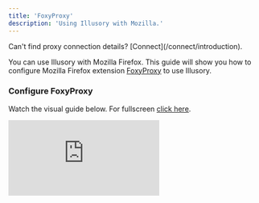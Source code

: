 ```yaml
---
title: 'FoxyProxy'
description: 'Using Illusory with Mozilla.'
---
```


<Warning>
    Can't find proxy connection details? [Connect](/connect/introduction).
</Warning>

You can use Illusory with Mozilla Firefox. This guide will show you how to configure Mozilla Firefox extension [FoxyProxy](https://addons.mozilla.org/en-US/firefox/addon/foxyproxy-standard/) to use Illusory.

### Configure FoxyProxy

Watch the visual guide below. For fullscreen [click here](https://app.arcade.software/share/jMLjWHw3Hw3KaBYCz7yk).

<div style={{
  position: 'relative',
  paddingBottom: 'calc(66% + 41px)',
  height: '0'
  }}>
<iframe
  src="https://demo.arcade.software/jMLjWHw3Hw3KaBYCz7yk?embed"
  title="Congifure FoxyProxy"
  frameborder="0"
  loading="lazy"
  allowfullscreen
  webkitallowfullscreen
  mozallowfullscreen
  style={{
    background: '#030515',
    width: '100%',
    height: '100%',
    position: 'absolute',
    top: '0',
    left: '0',
    colorScheme: 'none'
  }}></iframe>
</div>
